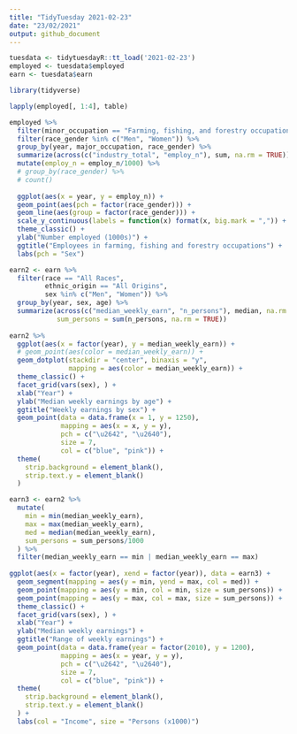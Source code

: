 ```yaml
---
title: "TidyTuesday 2021-02-23"
date: "23/02/2021"
output: github_document
---
```


```r
tuesdata <- tidytuesdayR::tt_load('2021-02-23')
employed <- tuesdata$employed
earn <- tuesdata$earn

library(tidyverse)

lapply(employed[, 1:4], table)

```

```r
employed %>%
  filter(minor_occupation == "Farming, fishing, and forestry occupations") %>%
  filter(race_gender %in% c("Men", "Women")) %>% 
  group_by(year, major_occupation, race_gender) %>%
  summarize(across(c("industry_total", "employ_n"), sum, na.rm = TRUE)) %>% 
  mutate(employ_n = employ_n/1000) %>% 
  # group_by(race_gender) %>%
  # count()
  
  ggplot(aes(x = year, y = employ_n)) +
  geom_point(aes(pch = factor(race_gender))) +
  geom_line(aes(group = factor(race_gender))) + 
  scale_y_continuous(labels = function(x) format(x, big.mark = ",")) + 
  theme_classic() +
  ylab("Number employed (1000s)") +
  ggtitle("Employees in farming, fishing and forestry occupations") +
  labs(pch = "Sex")

```


```r
earn2 <- earn %>%
  filter(race == "All Races", 
         ethnic_origin == "All Origins", 
         sex %in% c("Men", "Women")) %>%
  group_by(year, sex, age) %>%
  summarize(across(c("median_weekly_earn", "n_persons"), median, na.rm = TRUE),
            sum_persons = sum(n_persons, na.rm = TRUE))
  
earn2 %>% 
  ggplot(aes(x = factor(year), y = median_weekly_earn)) +
  # geom_point(aes(color = median_weekly_earn)) +
  geom_dotplot(stackdir = "center", binaxis = "y", 
               mapping = aes(color = median_weekly_earn)) +
  theme_classic() + 
  facet_grid(vars(sex), ) +
  xlab("Year") +
  ylab("Median weekly earnings by age") +
  ggtitle("Weekly earnings by sex") +
  geom_point(data = data.frame(x = 1, y = 1250), 
             mapping = aes(x = x, y = y), 
             pch = c("\u2642", "\u2640"), 
             size = 7,
             col = c("blue", "pink")) + 
  theme(
    strip.background = element_blank(),
    strip.text.y = element_blank()
  )


```

```r
earn3 <- earn2 %>%
  mutate(
    min = min(median_weekly_earn),
    max = max(median_weekly_earn),
    med = median(median_weekly_earn),
    sum_persons = sum_persons/1000
  ) %>% 
  filter(median_weekly_earn == min | median_weekly_earn == max)
  
ggplot(aes(x = factor(year), xend = factor(year)), data = earn3) +
  geom_segment(mapping = aes(y = min, yend = max, col = med)) +
  geom_point(mapping = aes(y = min, col = min, size = sum_persons)) +
  geom_point(mapping = aes(y = max, col = max, size = sum_persons)) +
  theme_classic() + 
  facet_grid(vars(sex), ) +
  xlab("Year") +
  ylab("Median weekly earnings") +
  ggtitle("Range of weekly earnings") +
  geom_point(data = data.frame(year = factor(2010), y = 1200), 
             mapping = aes(x = year, y = y), 
             pch = c("\u2642", "\u2640"), 
             size = 7,
             col = c("blue", "pink")) + 
  theme(
    strip.background = element_blank(),
    strip.text.y = element_blank()
  ) +
  labs(col = "Income", size = "Persons (x1000)")
```

